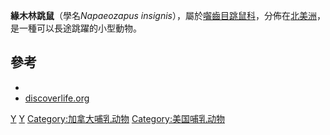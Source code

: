 {{Speciesbox
| taxon = Napaeozapus insignis
| status = LR/lc
| binomial_authority = (Miller, 1891)
}}

'''緣木林跳鼠'''（學名''Napaeozapus insignis''），屬於[[囓齒目|囓齒目]][[跳鼠科|跳鼠科]]，分佈在[[北美洲|北美洲]]，是一種可以長途跳躍的小型動物。

== 參考 ==
* {{IUCN2006|assessors=Rodent Specialist Group|year=1996|id=42612|title=Napaeozapus insignis|downloaded=12 May 2006}}
* [http://www.discoverlife.org/nh/tx/Vertebrata/Mammalia/Dipodidae/Napaeozapus/insignis/ discoverlife.org]
{{Taxonbar}}
[[Category:緣木林跳鼠屬|Y]]
[[Category:1891年描述的动物|Y]]
[[Category:加拿大哺乳动物|Category:加拿大哺乳动物]]
[[Category:美国哺乳动物|Category:美国哺乳动物]]